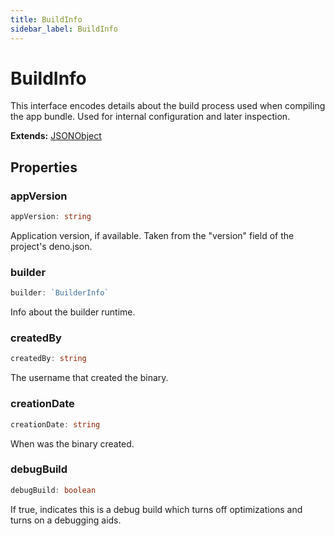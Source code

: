 ```yaml
---
title: BuildInfo
sidebar_label: BuildInfo
---
```


# BuildInfo

This interface encodes details about the build process used when compiling
the app bundle. Used for internal configuration and later inspection.

**Extends:** [JSONObject](./jsonobject)

## Properties

### appVersion

```typescript
appVersion: string
```

Application version, if available. Taken from the "version" field of the
project's deno.json.

### builder

```typescript
builder: `BuilderInfo`
```

Info about the builder runtime.

### createdBy

```typescript
createdBy: string
```

The username that created the binary.

### creationDate

```typescript
creationDate: string
```

When was the binary created.

### debugBuild

```typescript
debugBuild: boolean
```

If true, indicates this is a debug build which turns off optimizations and
turns on a debugging aids.

